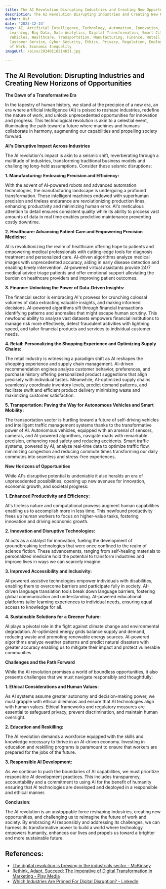 ```yaml
---
title: The AI Revolution Disrupting Industries and Creating New Opportunities
description: The AI Revolution Disrupting Industries and Creating New Opportunities
author: Usf
date: '2023-12-24'
tags: AI, Artificial Intelligence, Technology, Automation, Innovation, Robotics, Machine
  Learning, Big Data, Data Analytics, Digital Transformation, Smart Cities, Autonomous
  Vehicles, Healthcare, Transportation, Manufacturing, Finance, Retail, Marketing,
  Customer Service, Cyber Security, Ethics, Privacy, Regulation, Employment, Future
  of Work, Economic Inequality
imageUrl: /pixa/20240116214631.jpg

---
```

## The  AI Revolution: Disrupting Industries and  Creating  New Horizons of Opportunities

**The Dawn of  a Transformative Era**

In the tapestry of human history, we stand at the precipice  of  a new era, an era where artificial intelligence (AI) is poised to reshape industries, redefine the nature of work,  and unlock unprecedented opportunities for innovation and progress. This technological  revolution is akin to a celestial event, illuminating the path toward a future where machines  and  humans collaborate in harmony, augmenting our  capabilities and propelling  society forward.

**AI's Disruptive Impact Across Industries**

The AI revolution's impact is akin to a seismic shift, reverberating through a multitude of industries,  transforming  traditional  business models and challenging long-held assumptions. Consider these seismic disruptions:

**1.  Manufacturing:  Embracing Precision and  Efficiency:**

With the advent of  AI-powered  robots and advanced automation technologies, the manufacturing landscape is  undergoing a profound transformation. These intelligent machines endowed with superhuman precision and tireless endurance are revolutionizing production lines, enhancing productivity and minimizing human  error. AI's meticulous attention to detail ensures consistent quality while its ability to process vast amounts of data in real time enables predictive maintenance preventing costly downtime.

**2. Healthcare: Advancing Patient Care and Empowering Precision  Medicine:**

AI is  revolutionizing the realm  of healthcare offering hope to patients and empowering medical professionals with  cutting-edge  tools for diagnosis treatment and personalized care. AI-driven algorithms analyze medical  images  with unprecedented accuracy, aiding in early disease detection and enabling timely intervention. AI-powered virtual  assistants provide 24/7  medical advice triage patients and offer emotional  support  alleviating the burden on healthcare providers and improving patient outcomes.

**3. Finance:  Unlocking the Power  of Data-Driven Insights:**

The  financial sector is embracing AI's prowess for crunching colossal volumes of data  extracting valuable insights,  and making informed decisions. AI-powered algorithms sift  through financial transactions identifying patterns and anomalies that might escape  human scrutiny. This newfound ability to analyze vast datasets empowers  financial institutions to manage risk more  effectively, detect fraudulent activities with lightning speed, and tailor financial products  and services to individual customer needs.

**4. Retail: Personalizing the Shopping Experience and  Optimizing Supply Chains:**

The retail industry is witnessing  a paradigm shift as AI reshapes the shopping experience and  supply chain management. AI-driven  recommendation engines analyze customer  behavior, preferences,  and purchase history offering personalized product suggestions that align precisely with individual tastes. Meanwhile, AI-optimized supply chains seamlessly coordinate inventory levels, predict demand patterns, and facilitate swift and efficient product delivery minimizing waste and maximizing customer satisfaction.

**5. Transportation: Paving the Way for Autonomous Vehicles and Smart  Mobility:**

The transportation sector  is hurtling toward a  future of self-driving vehicles and intelligent traffic management  systems thanks to the transformative  power of  AI. Autonomous vehicles, equipped with an arsenal of sensors, cameras, and AI-powered algorithms, navigate roads with remarkable precision, enhancing road safety and reducing accidents. Smart traffic systems, powered by AI, analyze real-time data to optimize traffic  flow, minimizing congestion and reducing commute times  transforming our daily commutes into seamless and stress-free experiences.

**New  Horizons of Opportunities**

While AI's disruptive potential is undeniable it also heralds an era of unprecedented possibilities, opening up new  avenues  for innovation, economic growth, and societal  progress:

**1. Enhanced  Productivity and  Efficiency:**

AI's tireless nature  and computational prowess augment  human capabilities enabling us to accomplish more in less time. This newfound productivity frees up human  workers to focus on higher-value tasks, fostering innovation and driving  economic growth.

**2. Innovation and Disruptive Technologies:**

AI acts as a catalyst for innovation, fueling the development of  groundbreaking technologies that were once confined to the realm  of science fiction. These advancements, ranging from self-healing materials to personalized medicine hold the potential to transform industries and improve lives in ways we can scarcely imagine.

**3. Improved Accessibility and Inclusivity:**

AI-powered assistive technologies empower individuals with disabilities, enabling them to overcome barriers and participate fully in society. AI-driven language translation tools break down language  barriers, fostering global communication and understanding.  AI-powered educational platforms tailor learning experiences to individual needs, ensuring equal access to knowledge for all.

**4. Sustainable Solutions for a Greener Future:**

AI plays a pivotal role  in the fight against climate change and environmental degradation. AI-optimized  energy grids balance supply and demand, reducing waste  and promoting renewable energy sources. AI-powered algorithms  analyze weather patterns and predict natural disasters  with greater accuracy enabling us to mitigate their impact and protect vulnerable communities.

**Challenges and the Path Forward**

While  the  AI revolution promises a world of boundless opportunities, it also presents challenges that we must navigate responsibly and thoughtfully:

**1. Ethical Considerations and Human Values:**

As AI systems assume greater autonomy and decision-making power,  we must grapple with ethical dilemmas  and ensure that AI technologies align with human values. Ethical frameworks and regulatory measures are essential to safeguard privacy, prevent discrimination, and maintain human oversight.

**2. Education and Reskilling:**

The AI revolution demands a workforce equipped with the skills and  knowledge necessary to thrive  in an  AI-driven economy. Investing in education  and reskilling programs is paramount to ensure that workers are prepared for the jobs of the future.

**3. Responsible AI Development:**

As we continue to push the boundaries of AI capabilities, we must prioritize responsible AI development practices.  This includes transparency, accountability  and a commitment to using AI for the benefit of humanity ensuring that AI technologies are developed  and deployed in a  responsible and ethical manner.

**Conclusion:**

The AI revolution is an unstoppable force reshaping  industries, creating new opportunities, and challenging us to reimagine the future of work and society. By embracing AI responsibly and addressing its challenges, we can harness its transformative power to build a world where technology empowers humanity, enhances our lives  and propels us toward a  brighter and more sustainable future.

## References:
- [The digital revolution is brewing in the industrials sector - McKinsey](https://www.mckinsey.com/industries/industrials-and-electronics/our-insights/the-digital-revolution-is-brewing-in-the-industrials-sector)
- [Rethink, Adapt, Succeed: The Imperative of Digital Transformation in Marketing - Play Media](https://play-media.org/insights/pillars-of-digital-transformation-in-marketing/)
- [Which Industries Are Primed For Digital Disruption? - LinkedIn](https://www.linkedin.com/pulse/which-industries-primed-digital-disruption-nacho-de-marco)
